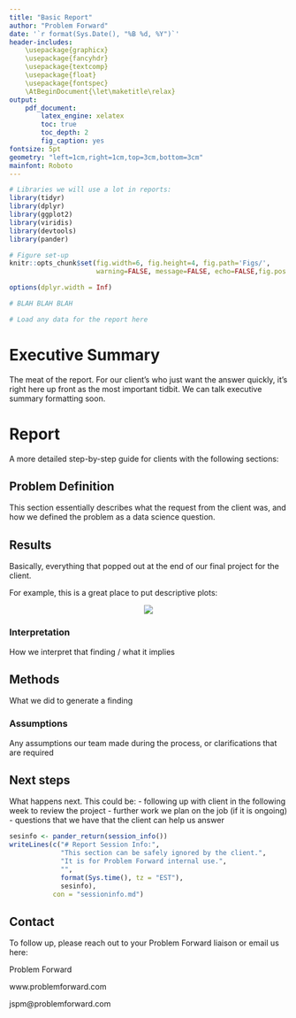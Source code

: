```yaml
---
title: "Basic Report"
author: "Problem Forward"
date: '`r format(Sys.Date(), "%B %d, %Y")`'
header-includes:
    \usepackage{graphicx}
    \usepackage{fancyhdr}
    \usepackage{textcomp}
    \usepackage{float}
    \usepackage{fontspec}
    \AtBeginDocument{\let\maketitle\relax}
output: 
    pdf_document:
        latex_engine: xelatex
        toc: true
        toc_depth: 2
        fig_caption: yes
fontsize: 5pt
geometry: "left=1cm,right=1cm,top=3cm,bottom=3cm"
mainfont: Roboto
---
```


\makeatletter
\graphicspath{{../../../../../images/}}
\fancypagestyle{plain}{
    \fancyhf{}
    \fancyhead[L]{\textbf{\@title} \\ \@author \\ \@date}
    \fancyhead[R]{\includegraphics[height=1cm]{smalllogo_test.png}} 
    \fancyfoot[R]{\textcopyright Problem Forward 2018}
}

\pagestyle{plain}

```r
# Libraries we will use a lot in reports:
library(tidyr)
library(dplyr)
library(ggplot2)
library(viridis)
library(devtools)
library(pander)

# Figure set-up
knitr::opts_chunk$set(fig.width=6, fig.height=4, fig.path='Figs/',
                      warning=FALSE, message=FALSE, echo=FALSE,fig.pos = 'H')

options(dplyr.width = Inf)

# BLAH BLAH BLAH
```


```r
# Load any data for the report here
```

# Executive Summary
The meat of the report. For our client's who just want the answer quickly, it's right here up front as the most important tidbit. We can talk executive summary formatting soon.

# Report
A more detailed step-by-step guide for clients with the following sections:

## Problem Definition
This section essentially describes what the request from the client was, and how we defined the problem as a data science question. 

## Results
Basically, everything that popped out at the end of our final project for the client.

For example, this is a great place to put descriptive plots:

<center>
![](example1.png)
</center>

### Interpretation
How we interpret that finding / what it implies

## Methods 
What we did to generate a finding

### Assumptions
Any assumptions our team made during the process, or clarifications that are required

## Next steps
What happens next. This could be:
 - following up with client in the following week to review the project
 - further work we plan on the job (if it is ongoing)
 - questions that we have that the client can help us answer

```r
sesinfo <- pander_return(session_info())
writeLines(c("# Report Session Info:",
             "This section can be safely ignored by the client.",
             "It is for Problem Forward internal use.",
             "",
             format(Sys.time(), tz = "EST"),
             sesinfo), 
           con = "sessioninfo.md")
```

## Contact
To follow up, please reach out to your Problem Forward liaison or email us here:

Problem Forward

www.problemforward.com

jspm@problemforward.com

